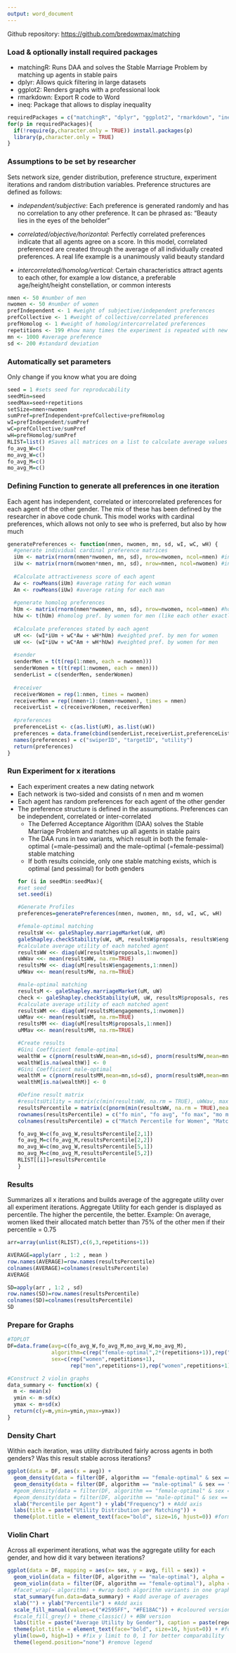 ```yaml
---
output: word_document
---
```

Github repository: <https://github.com/bredowmax/matching>

### Load & optionally install required packages
- matchingR: Runs DAA and solves the Stable Marriage Problem by matching up agents in stable pairs
- dplyr:  Allows quick filtering in large datasets
- ggplot2: Renders graphs with a professional look
- rmarkdown: Export R code to Word
- ineq: Package that allows to display inequality
```r
requiredPackages = c("matchingR", "dplyr", "ggplot2", "rmarkdown", "ineq")
for(p in requiredPackages){
  if(!require(p,character.only = TRUE)) install.packages(p)
  library(p,character.only = TRUE)
}
```

### Assumptions to be set by researcher
Sets network size, gender distribution, preference structure, experiment iterations and random distribution variables. Preference structures are defined as follows:

- *independent/subjective*: Each preference is generated randomly and has no correlation to any other preference. It can be phrased as: "Beauty lies in the eyes of the beholder"

- *correlated/objective/horizontal*: Perfectly correlated preferences indicate that all agents agree on a score. In this model, correlated preferenced are created through the average of all individually created preferences. A real life example is a unanimously valid beauty standard

- *intercorrelated/homolog/vertical*: Certain characteristics attract agents to each other, for example a low distance, a preferable age/height/height constellation, or common interests
```r
nmen <- 50 #number of men
nwomen <- 50 #number of women
prefIndependent <- 1 #weight of subjective/independent preferences
prefCollective <- 1 #weight of collective/correlated preferences
prefHomolog <- 1 #weight of homolog/intercorrelated preferences
repetitions <- 199 #how many times the experiment is repeated with new set of random preferences
mn <- 1000 #average preference
sd <- 200 #standard deviation
```

### Automatically set parameters
Only change if you know what you are doing
```r
seed = 1 #sets seed for reproducability
seedMin=seed
seedMax=seed+repetitions
setSize=nmen+nwomen
sumPref=prefIndependent+prefCollective+prefHomolog
wI=prefIndependent/sumPref
wC=prefCollective/sumPref
wH=prefHomolog/sumPref
RLIST=list() #Saves all matrices on a list to calculate average values at the end, like mean, sd, ...
fo_avg_W=c()
mo_avg_W=c()
fo_avg_M=c()
mo_avg_M=c()
```

### Defining Function to generate all preferences in one iteration
Each agent has independent, correlated or intercorrelated preferences for each agent of the other gender. The mix of these has been defined by the researcher in above code chunk. This model works with cardinal preferences, which allows not only to see who is preferred, but also by how much
```r
generatePreferences <- function(nmen, nwomen, mn, sd, wI, wC, wH) {
  #generate individual cardinal preference matrices
  iUm <- matrix(rnorm(nmen*nwomen, mn, sd), nrow=nwomen, ncol=nmen) #independent pref. by men for women
  iUw <- matrix(rnorm(nwomen*nmen, mn, sd), nrow=nmen, ncol=nwomen) #independent pref. by women for men
  
  #Calculate attractiveness score of each agent
  Aw <- rowMeans(iUm) #average rating for each woman
  Am <- rowMeans(iUw) #average rating for each man
  
  #generate homolog preferences
  hUm <- matrix(rnorm(nmen*nwomen, mn, sd), nrow=nwomen, ncol=nmen) #homolog pref. by men for women
  hUw <- t(hUm) #homolog pref. by women for men (like each other exactly the same)
  
  #Calculate preferences stated by each agent
  uM <<- (wI*iUm + wC*Aw + wH*hUm) #weighted pref. by men for women
  uW <<- (wI*iUw + wC*Am + wH*hUw) #weighted pref. by women for men
  
  #sender
  senderMen = t(t(rep(1:nmen, each = nwomen)))
  senderWomen = t(t(rep(1:nwomen, each = nmen)))
  senderList = c(senderMen, senderWomen)
  
  #receiver
  receiverWomen = rep(1:nmen, times = nwomen)
  receiverMen = rep((nmen+1):(nmen+nwomen), times = nmen)
  receiverList = c(receiverWomen, receiverMen)
  
  #preferences
  preferenceList <- c(as.list(uM), as.list(uW))
  preferences = data.frame(cbind(senderList,receiverList,preferenceList))
  names(preferences) = c("swiperID", "targetID", "utility")
  return(preferences)
}
```

### Run Experiment for x iterations
- Each experiment creates a new dating network
- Each network is two-sided and consists of n men and m women
- Each agent has random preferences for each agent of the other gender
- The preference structure is defined in the assumptions. Preferences can be independent, correlated or inter-correlated
  + The Deferred Acceptance Algorithm (DAA) solves the Stable Marriage Problem and matches up all agents in stable pairs
  + The DAA runs in two variants, which result in both the female-optimal (=male-pessimal) and the male-optimal (=female-pessimal) stable matching
  + If both results coincide, only one stable matching exists, which is optimal (and pessimal) for both genders
```r
for (i in seedMin:seedMax){
  #set seed
  set.seed(i)
  
  #Generate Profiles
  preferences=generatePreferences(nmen, nwomen, mn, sd, wI, wC, wH)
  
  #female-optimal matching
  resultsW <<- galeShapley.marriageMarket(uW, uM) 
  galeShapley.checkStability(uW, uM, resultsW$proposals, resultsW$engagements)
  #calculate average utility of each matched agent
  resultsWW <<- diag(uW[resultsW$proposals,1:nwomen])
  uWWav <<- mean(resultsWW, na.rm=TRUE)
  resultsMW <<- diag(uM[resultsW$engagements,1:nmen])
  uMWav <<- mean(resultsMW, na.rm=TRUE)
  
  #male-optimal matching
  resultsM <- galeShapley.marriageMarket(uM, uW) 
  check <- galeShapley.checkStability(uM, uW, resultsM$proposals, resultsM$engagements)
  #calculate average utility of each matched agent
  resultsWM <<- diag(uW[resultsM$engagements,1:nwomen])
  uWMav <<- mean(resultsWM, na.rm=TRUE)
  resultsMM <<- diag(uM[resultsM$proposals,1:nmen])
  uMMav <<- mean(resultsMM, na.rm=TRUE)
  
  #Create results
  #Gini Coefficient female-optimal
  wealthW = c(pnorm(resultsWW,mean=mn,sd=sd), pnorm(resultsMW,mean=mn,sd=sd))
  wealthW[is.na(wealthW)] <- 0
  #Gini Coefficient male-optimal
  wealthM = c(pnorm(resultsMM,mean=mn,sd=sd), pnorm(resultsWM,mean=mn,sd=sd))
  wealthM[is.na(wealthM)] <- 0
  
  #Define result matrix
  #resultsUtility = matrix(c(min(resultsWW, na.rm = TRUE), uWWav, max(resultsWW, na.rm = TRUE), min(resultsWM, na.rm = TRUE), uWMav, max(resultsWM, na.rm = TRUE), min(resultsMW, na.rm = TRUE), uMWav, max(resultsMW, na.rm = TRUE), min(resultsMM, na.rm = TRUE), uMMav, max(resultsMM, na.rm = TRUE), rep(round(100*ineq(wealthW,type="Gini"),digits=0),3), rep(round(100*ineq(wealthM,type="Gini"), digits = 0),3)), nrow = 6, ncol = 3)
  resultsPercentile = matrix(c(pnorm(min(resultsWW, na.rm = TRUE),mean=mn,sd=sd), pnorm(uWWav,mean=mn,sd=sd), pnorm(max(resultsWW, na.rm = TRUE),mean=mn,sd=sd), pnorm(min(resultsWM, na.rm = TRUE),mean=mn,sd=sd), pnorm(uWMav,mean=mn,sd=sd), pnorm(max(resultsWM, na.rm = TRUE),mean=mn,sd=sd), pnorm(min(resultsMW, na.rm = TRUE),mean=mn,sd=sd), pnorm(uMWav,mean=mn,sd=sd), pnorm(max(resultsMW, na.rm = TRUE),mean=mn,sd=sd), pnorm(min(resultsMM, na.rm = TRUE),mean=mn,sd=sd), pnorm(uMMav,mean=mn,sd=sd), pnorm(max(resultsMM, na.rm = TRUE),mean=mn,sd=sd), rep(ineq(wealthW,type="Gini"),3), rep(ineq(wealthM,type="Gini"),3)), nrow = 6, ncol = 3)
  rownames(resultsPercentile) = c("fo min", "fo avg", "fo max", "mo min", "mo avg", "mo max")
  colnames(resultsPercentile) = c("Match Percentile for Women", "Match Percentile for Men", "Gini Coeff.")
  
  fo_avg_W=c(fo_avg_W,resultsPercentile[2,1])
  fo_avg_M=c(fo_avg_M,resultsPercentile[2,2])
  mo_avg_W=c(mo_avg_W,resultsPercentile[5,1])
  mo_avg_M=c(mo_avg_M,resultsPercentile[5,2])
  RLIST[[i]]=resultsPercentile
}
```

### Results
Summarizes all x iterations and builds average of the aggregate utility over all experiment iterations. Aggregate Utility for each gender is displayed as percentile. The higher the percentile, the better. 
Example: On average, women liked their allocated match better than 75% of the other men if their percentile = 0.75
```r
arr=array(unlist(RLIST),c(6,3,repetitions+1))

AVERAGE=apply(arr , 1:2 , mean )
row.names(AVERAGE)=row.names(resultsPercentile)
colnames(AVERAGE)=colnames(resultsPercentile)
AVERAGE

SD=apply(arr , 1:2 , sd)
row.names(SD)=row.names(resultsPercentile)
colnames(SD)=colnames(resultsPercentile)
SD
```

### Prepare for Graphs
```r
#TOPLOT
DF=data.frame(avg=c(fo_avg_W,fo_avg_M,mo_avg_W,mo_avg_M),
              algorithm=c(rep("female-optimal",2*(repetitions+1)),rep("male-optimal",2*(repetitions+1))),
              sex=c(rep("women",repetitions+1),
                    rep("men",repetitions+1),rep("women",repetitions+1),rep("men",repetitions+1)))

#Construct 2 violin graphs
data_summary <- function(x) {
  m <- mean(x)
  ymin <- m-sd(x)
  ymax <- m+sd(x)
  return(c(y=m,ymin=ymin,ymax=ymax))
}
```

### Density Chart
Within each iteration, was utility distributed fairly across agents in both genders? Was this result stable across iterations?
```r
ggplot(data = DF, aes(x = avg)) + 
  geom_density(data = filter(DF, algorithm == "female-optimal" & sex == "men"), fill = "#2595FF", color = NA, alpha = 0.3) +
  geom_density(data = filter(DF, algorithm == "male-optimal" & sex == "men"), fill = "#2595FF", color = NA, alpha = 0.1) +
  #geom_density(data = filter(DF, algorithm == "female-optimal" & sex == "women"), fill = "#FE18AC", color = NA, alpha = 0.1) +
  #geom_density(data = filter(DF, algorithm == "male-optimal" & sex == "women"), fill = "#FE18AC", color = NA, alpha = 0.1) +
  xlab("Percentile per Agent") + ylab("Frequency") + #Add axis
  labs(title = paste("Utility Distribution per Matching")) +
  theme(plot.title = element_text(face="bold", size=16, hjust=0)) #format title
```

### Violin Chart
Across all experiment iterations, what was the aggregate utility for each gender, and how did it vary between iterations?
```r
ggplot(data = DF, mapping = aes(x= sex, y = avg, fill = sex)) + 
  geom_violin(data = filter(DF, algorithm == "male-optimal"), alpha = .5) + #filter for male-optimal version of the algorithm
  geom_violin(data = filter(DF, algorithm == "female-optimal"), alpha = .5) + #filter for female-optimal version of the algorithm
  #facet_wrap(~ algorithm) + #wrap both algorithm variants in one graph
  stat_summary(fun.data=data_summary) + #add average of averages
  xlab("") + ylab("Percentile") + #Add axis
  scale_fill_manual(values=c("#2595FF", "#FE18AC")) + #coloured version
  #scale_fill_grey() + theme_classic() + #BW version
  labs(title = paste("Average Utility by Gender"), caption = paste(repetitions, " experiments"), subtitle = (paste("Set size = ", setSize," || men/women (in %) = ", nmen/setSize*100, ":", nwomen/setSize*100, "\nPreference structure individual/collective/homolog (in %) = ", round(wI*100), "/", round(wC * 100), "/", round(wH * 100), sep = ""))) + #add title
  theme(plot.title = element_text(face="bold", size=16, hjust=0)) + #format title
  ylim(low=0, high=1) + #fix y limit to 0, 1 for better comparability
  theme(legend.position="none") #remove legend
```
